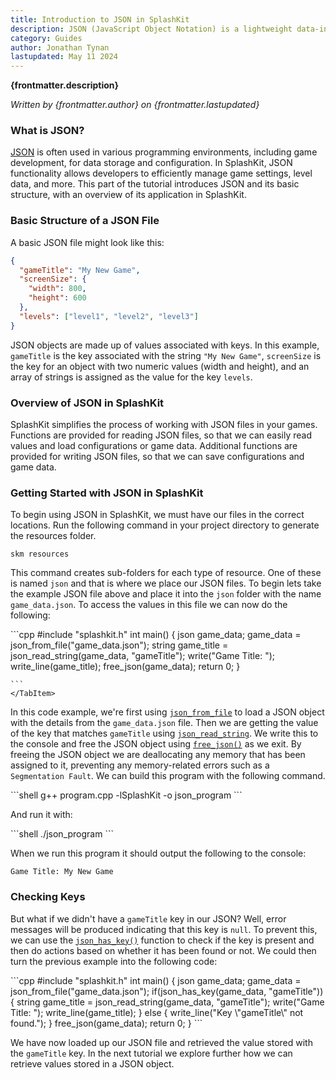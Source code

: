 ```yaml
---
title: Introduction to JSON in SplashKit
description: JSON (JavaScript Object Notation) is a lightweight data-interchange format. It is easy for humans to read and write, and for machines to parse and generate.
category: Guides
author: Jonathan Tynan
lastupdated: May 11 2024
---
```



**{frontmatter.description}**

_Written by {frontmatter.author} on {frontmatter.lastupdated}_

### What is JSON?

[JSON](/api/json/) is often used in various programming environments, including game development, for data storage and configuration. In SplashKit, JSON functionality allows developers to efficiently manage game settings, level data, and more. This part of the tutorial introduces JSON and its basic structure, with an overview of its application in SplashKit.

### Basic Structure of a JSON File

A basic JSON file might look like this:

```json
{
  "gameTitle": "My New Game",
  "screenSize": {
    "width": 800,
    "height": 600
  },
  "levels": ["level1", "level2", "level3"]
}
```

JSON objects are made up of values associated with keys. In this example, `gameTitle` is the key associated with the string `"My New Game"`, `screenSize` is the key for an object with two numeric values (width and height), and an array of strings is assigned as the value for the key `levels`.

### Overview of JSON in SplashKit

SplashKit simplifies the process of working with JSON files in your games. Functions are provided for reading JSON files, so that we can easily read values and load configurations or game data. Additional functions are provided for writing JSON files, so that we can save configurations and game data.

### Getting Started with JSON in SplashKit

To begin using JSON in SplashKit, we must have our files in the correct locations. Run the following command in your project directory to generate the resources folder.

```shell
skm resources
```

This command creates sub-folders for each type of resource. One of these is named `json` and that is where we place our JSON files. To begin lets take the example JSON file above and place it into the `json` folder with the name `game_data.json`. To access the values in this file we can now do the following:

<Tabs>
    <TabItem label="C++">
    ```cpp
    #include "splashkit.h"
    int main()
    {
        json game_data;
        game_data = json_from_file("game_data.json");
        string game_title = json_read_string(game_data, "gameTitle");
        write("Game Title: ");
        write_line(game_title);
        free_json(game_data);
        return 0;
    }

    ```
    </TabItem>
</Tabs>

In this code example, we're first using [`json_from_file`](/api/json/#json-from-file) to load a JSON object with the details from the `game_data.json` file.
Then we are getting the value of the key that matches `gameTitle` using [`json_read_string`](/api/json/#json-read-string). We write this to the console and free the JSON object using [`free_json()`](/api/json/#free-json) as we exit. By freeing the JSON object we are deallocating any memory that has been assigned to it, preventing any memory-related errors such as a `Segmentation Fault`. We can build this program with the following command.

<Tabs>
    <TabItem label="C++">
    ```shell
    g++ program.cpp -lSplashKit -o json_program
    ```
    </TabItem>
</Tabs>

And run it with:

<Tabs>
    <TabItem label="C++">
    ```shell
    ./json_program
    ```
    </TabItem>
</Tabs>

When we run this program it should output the following to the console:

```plaintext
Game Title: My New Game
```

### Checking Keys

But what if we didn't have a `gameTitle` key in our JSON? Well, error messages will be produced indicating that this key is `null`. To prevent this, we can use the [`json_has_key()`](/api/json/#json-has-key) function to check if the key is present and then do actions based on whether it has been found or not. We could then turn the previous example into the following code:

<Tabs>
  <TabItem label="C++">
      ```cpp
    #include "splashkit.h"
    int main()
    {
        json game_data;
        game_data = json_from_file("game_data.json");
        if(json_has_key(game_data, "gameTitle"))
        {
          string game_title = json_read_string(game_data, "gameTitle");
          write("Game Title: ");
          write_line(game_title);
        }
        else
        {
          write_line("Key \"gameTitle\" not found.");
        }
        free_json(game_data);
        return 0;
    }
    ```
  </TabItem>
</Tabs>

We have now loaded up our JSON file and retrieved the value stored with the `gameTitle` key. In the next tutorial we explore further how we can retrieve values stored in a JSON object.
